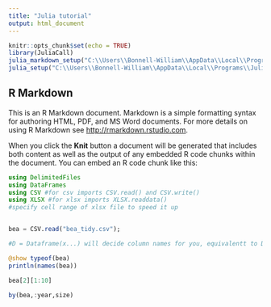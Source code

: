 ```yaml
---
title: "Julia tutorial"
output: html_document
---
```


```r
knitr::opts_chunk$set(echo = TRUE)
library(JuliaCall)
julia_markdown_setup("C:\\Users\\Bonnell-William\\AppData\\Local\\Programs\\Julia\\Julia-1.4.2\\bin")
julia_setup("C:\\Users\\Bonnell-William\\AppData\\Local\\Programs\\Julia\\Julia-1.4.2\\bin")
```

## R Markdown

This is an R Markdown document. Markdown is a simple formatting syntax for authoring HTML, PDF, and MS Word documents. For more details on using R Markdown see <http://rmarkdown.rstudio.com>.

When you click the **Knit** button a document will be generated that includes both content as well as the output of any embedded R code chunks within the document. You can embed an R code chunk like this:

```julia
using DelimitedFiles
using DataFrames
using CSV #for csv imports CSV.read() and CSV.write()
using XLSX #for xlsx imports XLSX.readdata()
#specify cell range of xlsx file to speed it up


bea = CSV.read("bea_tidy.csv");

#D = Dataframe(x...) will decide column names for you, equivalentt to DataFrame(G[1], G[2])

```


```julia

@show typeof(bea)
println(names(bea))

bea[2][1:10]

by(bea,:year,size)


```

